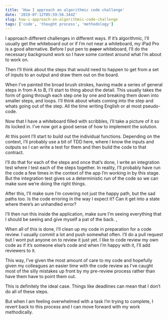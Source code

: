 ```yaml
---
title: 'How I approach an algorithmic code challenge'
date: '2019-07-12T05:59:56.344Z'
slug: how-i-approach-an-algorithmic-code-challenge
tags: ['code', 'thought process', 'methodology']
---
```


I approach different challenges in different ways. If it’s algorithmic, I’ll usually get the whiteboard out or if I’m not near a whiteboard, my iPad Pro is a good alternative. Before I put pen to ~~paper~~ whiteboard, I’ll do the necessary background work so I have some context around what I’m about to work on. 

Then I’ll think about the steps that would need to happen to get from a set of inputs to an output and draw them out on the board. 

When I’ve painted the broad brush strokes, having made a series of general steps in from A to B, I’ll start to thing about the detail. This usually takes the form of going through each step one by one and breaking them down into smaller steps, and loops. I’ll think about whats coming into the step and whats going out of the step. All the time writing English or at most pseudo-code. 

Now that I have a whiteboard filled with scribbles, I’ll take a picture of it so its locked in. I’ve now got a good sense of how to implement the solution.

At this point I’ll start to build out the individual functions. Depending on the context, I’ll probably use a bit of TDD here, where I know the inputs and outputs so I can write a test for them and then build the code to that contract. 

I’ll do that for each of the steps and once that’s done, I write an integration test where I test each of the steps together. In reality, I’ll probably have run the code a few times in the context of the app I’m working in by this stage. But the integration test gives us a deterministic run of the code so we can make sure we’re doing the right things. 

After this, I’ll make sure I’m covering not just the happy path, but the sad paths too. Is the code erroring in the way I expect it? Can it get into a state where there’s an unhandled error? 

I’ll then run this inside the application, make sure I’m seeing everything that I should be seeing and give myself a pat of the back. ,

When all of this is done, I’ll clean up my code in preparation for a code review. I usually commit a lot and push somewhat often. I’ll do a pull request but I wont put anyone on to review it just yet. I like to code review my own code as if it’s someone else’s code and when I’m happy with it, I’ll add reviewers to it. 

This way, I’ve given the most amount of care to my code and hopefully given my colleagues an easier time with the code review as I’ve caught most of the silly mistakes up front by my pre-review process rather than have them have to point them out. 

This is definitely the ideal case. Things like deadlines can mean that I don’t do all of these steps. 

But when I am feeling overwhelmed with a task I’m trying to complete, I revert back to this process and I can move forward with my work methodically. 
